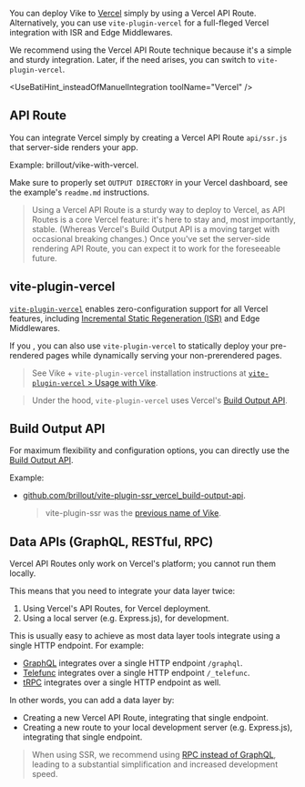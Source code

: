 
You can deploy Vike to [Vercel](https://vercel.com) simply by using a Vercel API Route. Alternatively, you can use `vite-plugin-vercel` for a full-fleged Vercel integration with ISR and Edge Middlewares.

We recommend using the Vercel API Route technique because it's a simple and sturdy integration. Later, if the need arises, you can switch to `vite-plugin-vercel`.

<UseBatiHint_insteadOfManuelIntegration toolName="Vercel" />


## API Route

You can integrate Vercel simply by creating a Vercel API Route `api/ssr.js` that server-side renders your app.

Example: <Github>brillout/vike-with-vercel</Github>.

<Warning>Make sure to properly set `OUTPUT DIRECTORY` in your Vercel dashboard, see the example's `readme.md` instructions.</Warning>

> Using a Vercel API Route is a sturdy way to deploy to Vercel, as API Routes is a core Vercel feature: it's here to stay and, most importantly, stable. (Whereas Vercel's Build Output API is a moving target with occasional breaking changes.) Once you've set the server-side rendering API Route, you can expect it to work for the foreseeable future.


## vite-plugin-vercel

[`vite-plugin-vercel`](https://github.com/magne4000/vite-plugin-vercel) enables zero-configuration support for all Vercel features, including [Incremental Static Regeneration (ISR)](https://vercel.com/docs/concepts/incremental-static-regeneration/overview) and Edge Middlewares.

If you <Link text="pre-render your pages only partially" href="/prerender-config#partial" />, you can also use `vite-plugin-vercel` to statically deploy your pre-rendered pages while dynamically serving your non-prerendered pages.

> See Vike + `vite-plugin-vercel` installation instructions at [`vite-plugin-vercel` > Usage with Vike](https://github.com/magne4000/vite-plugin-vercel#usage-with-vike).

> Under the hood, `vite-plugin-vercel` uses Vercel's [Build Output API](https://vercel.com/docs/build-output-api/v3).


## Build Output API

For maximum flexibility and configuration options, you can directly use the [Build Output API](https://vercel.com/docs/build-output-api/v3).

Example:
 - [github.com/brillout/vite-plugin-ssr_vercel_build-output-api](https://github.com/brillout/vite-plugin-ssr_vercel_build-output-api).
   > vite-plugin-ssr was the [previous name of Vike](https://vite-plugin-ssr.com/vike).


## Data APIs (GraphQL, RESTful, RPC)

Vercel API Routes only work on Vercel's platform; you cannot run them locally.

This means that you need to integrate your data layer twice:
 1. Using Vercel's API Routes, for Vercel deployment.
 1. Using a local server (e.g. Express.js), for development.

This is usually easy to achieve as most data layer tools integrate using a single HTTP endpoint. For example:
 - [GraphQL](https://graphql.org/) integrates over a single HTTP endpoint `/graphql`.
 - [Telefunc](https://telefunc.com/) integrates over a single HTTP endpoint `/_telefunc`.
 - [tRPC](https://trpc.io/) integrates over a single HTTP endpoint as well.

In other words, you can add a data layer by:
 - Creating a new Vercel API Route, integrating that single endpoint.
 - Creating a new route to your local development server (e.g. Express.js), integrating that single endpoint.

> When using SSR, we recommend using [RPC instead of GraphQL](https://telefunc.com/RPC-vs-GraphQL-REST), leading to a substantial simplification and increased development speed.
